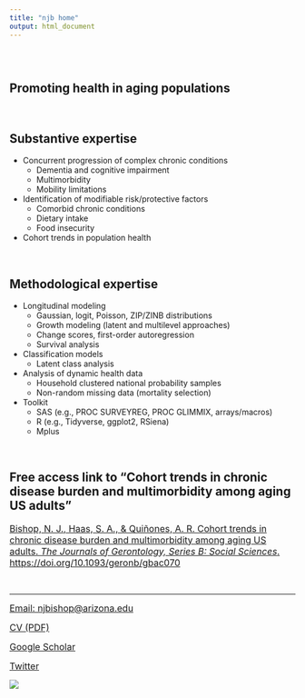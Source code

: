 ```yaml
---
title: "njb home"
output: html_document
---
```


```{=html}
<style type="text/css">
.title {
  display: none;
}

#getting-started img {
  margin-right: 10px;
}

</style>
```
<div class="row" style="padding-top: 30px;">

::: col-sm-6
# Promoting health in aging populations

 

## Substantive expertise

-   Concurrent progression of complex chronic conditions
    -   Dementia and cognitive impairment
    -   Multimorbidity
    -   Mobility limitations
-   Identification of modifiable risk/protective factors
    -   Comorbid chronic conditions
    -   Dietary intake
    -   Food insecurity
-   Cohort trends in population health

 

## Methodological expertise

-   Longitudinal modeling
    -   Gaussian, logit, Poisson, ZIP/ZINB distributions
    -   Growth modeling (latent and multilevel approaches)
    -   Change scores, first-order autoregression
    -   Survival analysis
-   Classification models
    -   Latent class analysis
-   Analysis of dynamic health data
    -   Household clustered national probability samples
    -   Non-random missing data (mortality selection)
-   Toolkit
    -   SAS (e.g., PROC SURVEYREG, PROC GLIMMIX, arrays/macros)
    -   R (e.g., Tidyverse, ggplot2, RSiena)
    -   Mplus

 

## Free access link to "Cohort trends in chronic disease burden and multimorbidity among aging US adults"

<a href = "https://academic.oup.com/psychsocgerontology/advance-article/doi/10.1093/geronb/gbac070/6591182?guestAccessKey=759adb49-34af-47b7-9389-32bb301c2092" style="font-size: 16px;" > Bishop, N. J., Haas, S. A., & Quiñones, A. R. Cohort trends in chronic disease burden and multimorbidity among aging US adults. *The Journals of Gerontology, Series B: Social Sciences*. https://doi.org/10.1093/geronb/gbac070 </a>

  

------------------------------------------------------------------------

<a href = "Email: njbishop@arizona.edu" style="font-size: 16px;" > Email: njbishop\@arizona.edu </a>

<a href = "https://github.com/drnjbishop/home/blob/8ef275bfa9744a5b9a13bb53b607204b8991d862/docs/CV.pdf" style="font-size: 16px;" > CV (PDF) </a>

<a href = "https://scholar.google.com/citations?user=XhMzoO8AAAAJ&hl=en" style="font-size: 16px;" > Google Scholar </a>

<a href="https://twitter.com/drnjbishop?ref_src=twsrc%5Etfw" style="font-size: 16px;" > Twitter </a>
:::

::: col-sm-6
<!-- <a href = "https://crumplab.github.io"> -->

![](images/mountain_2_opt.jpeg) </a>
:::

